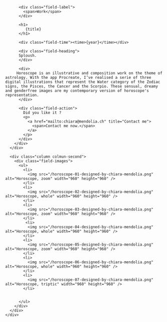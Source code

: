 

<Layout class="work" title={title}>
  <main class="region-content work">
    <div class="region">
      <div class="column column-first">
        <div class="field-body">

          <div class="field-label">
            <span>Work</span>
          </div>

          <h1>
             {title}
          </h1>

          <div class="field-time"><time>{year}</time></div>

          <div class="field-heading">
          Sploush.
          </div>

          <div>
         Horoscope is an illustrative and composition work on the theme of astrology. With the app Procreate, I’ve realised a serie of three digital illustrations that represent the Water category of the Zodiac signs, the Pisces, the Cancer and the Scorpio. These sensual, dreamy and genderfree images are my contemporary version of horoscope's representation.
          </div>

          <div class="field-action">
            Did you like it ?
            <p>
              <a href="mailto:chiara@mendolia.ch" title="Contact me">
                <span>Contact me now.</span>
              </a>
            </p>
          </div>
        </div>
      </div>

      <div class="column colmun-second">
        <div class="field-images">
          <ul>
            <li>
              <img src="/horoscope-01-designed-by-chiara-mendolia.png" alt="Horoscope, zoom" width="960" height="960" />
            </li>
            <li>
              <img src="/horoscope-02-designed-by-chiara-mendolia.png" alt="Horoscope, whole" width="960" height="960" />
            </li>
            <li>
              <img src="/horoscope-03-designed-by-chiara-mendolia.png" alt="Horoscope, zoom" width="960" height="960" />
            </li>
             <li>
              <img src="/horoscope-04-designed-by-chiara-mendolia.png" alt="Horoscope, whole" width="960" height="960" />
            </li>
            <li>
              <img src="/horoscope-05-designed-by-chiara-mendolia.png" alt="Horoscope, zoom" width="960" height="960" />
            </li>
            <li>
              <img src="/horoscope-06-designed-by-chiara-mendolia.png" alt="Horoscope, whole" width="960" height="960" />
            </li>
            <li>
              <img src="/horoscope-07-designed-by-chiara-mendolia.png" alt="Horoscope, triptic" width="960" height="960" />
            </li>


          </ul>
        </div>
      </div>
    </div>

  </main>
</Layout>
